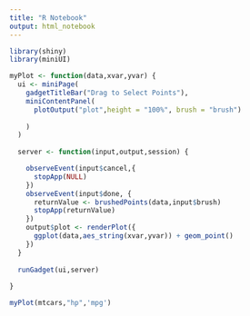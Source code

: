 ```yaml
---
title: "R Notebook"
output: html_notebook
---
```


```r
library(shiny)
library(miniUI)

myPlot <- function(data,xvar,yvar) {
  ui <- miniPage(
    gadgetTitleBar("Drag to Select Points"),
    miniContentPanel(
      plotOutput("plot",height = "100%", brush = "brush")
      
    )
  )
  
  server <- function(input,output,session) {

    observeEvent(input$cancel,{
      stopApp(NULL)
    })    
    observeEvent(input$done, {
      returnValue <- brushedPoints(data,input$brush)
      stopApp(returnValue)
    })
    output$plot <- renderPlot({
      ggplot(data,aes_string(xvar,yvar)) + geom_point()
    })
  }
  
  runGadget(ui,server)
  
}
```
```r
myPlot(mtcars,"hp",'mpg')
```


